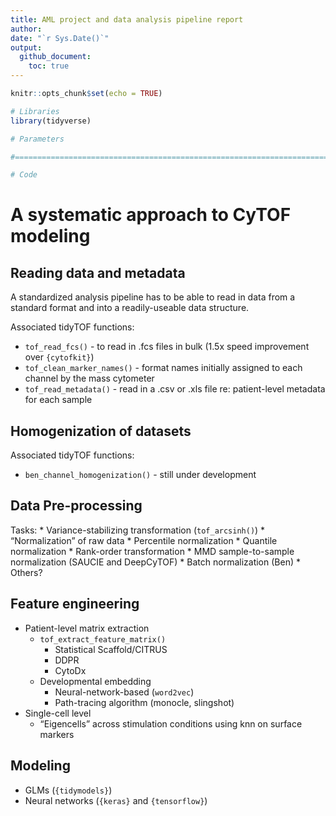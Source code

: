 ```yaml
---
title: AML project and data analysis pipeline report
author: 
date: "`r Sys.Date()`"
output: 
  github_document:
    toc: true
---
```


```r
knitr::opts_chunk$set(echo = TRUE)
```

```r
# Libraries
library(tidyverse)

# Parameters

#===============================================================================

# Code
```

# A systematic approach to CyTOF modeling

## Reading data and metadata 

A standardized analysis pipeline has to be able to read in data from a standard format
and into a readily-useable data structure. 

Associated tidyTOF functions:

* `tof_read_fcs()` - to read in .fcs files in bulk (1.5x speed improvement over `{cytofkit}`)
* `tof_clean_marker_names()` - format names initially assigned to each channel by the mass cytometer
* `tof_read_metadata()` - read in a .csv or .xls file re: patient-level metadata for each sample

## Homogenization of datasets 

Associated tidyTOF functions: 

* `ben_channel_homogenization()` - still under development

## Data Pre-processing

Tasks: 
* Variance-stabilizing transformation (`tof_arcsinh()`)
* "Normalization" of raw data
  * Percentile normalization
  * Quantile normalization
  * Rank-order transformation
  * MMD sample-to-sample normalization (SAUCIE and DeepCyTOF)
  * Batch normalization (Ben)
  * Others?

## Feature engineering 

* Patient-level matrix extraction
  * `tof_extract_feature_matrix()`
    * Statistical Scaffold/CITRUS
    * DDPR 
    * CytoDx
  * Developmental embedding
    * Neural-network-based (`word2vec`)
    * Path-tracing algorithm (monocle, slingshot)
* Single-cell level
  * “Eigencells” across stimulation conditions using knn on surface markers 

## Modeling

* GLMs (`{tidymodels}`) 
* Neural networks (`{keras}` and `{tensorflow}`)
